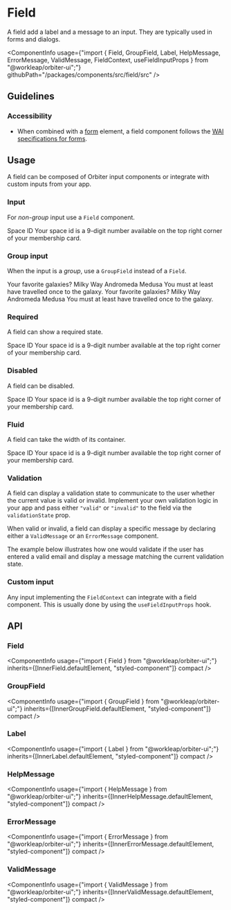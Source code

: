 
<Meta
    title="Components/Field"
    id="field"
/>

# Field

<Tagline>A field add a label and a message to an input. They are typically used in forms and dialogs.</Tagline>

<ComponentInfo
    usage={"import { Field, GroupField, Label, HelpMessage, ErrorMessage, ValidMessage, FieldContext, useFieldInputProps } from \"@workleap/orbiter-ui\";"}
    githubPath="/packages/components/src/field/src"
/>

## Guidelines

### Accessibility

- When combined with a [form](https://developer.mozilla.org/en-US/docs/Web/HTML/Element/form) element, a field component follows the [WAI specifications for forms](https://www.w3.org/WAI/tutorials/forms/).

## Usage

A field can be composed of Orbiter input components or integrate with custom inputs from your app.

### Input

For *non-group* input use a `Field` component.

<Preview>
    <Story name="input">
        <Field>
            <Label>Space ID</Label>
            <TextInput placeholder="999-999-999" />
            <HelpMessage>Your space id is a 9-digit number available on the top right corner of your membership card.</HelpMessage>
        </Field>
    </Story>
</Preview>

### Group input

When the input is a *group*, use a `GroupField` instead of a `Field`.

<Preview>
    <Story name="group">
        <Inline alignX="start" gap={13}>
            <GroupField>
                <Label>Your favorite galaxies?</Label>
                <CheckboxGroup>
                    <Checkbox value="milky-way">Milky Way</Checkbox>
                    <Checkbox value="andromeda">Andromeda</Checkbox>
                    <Checkbox value="medusa">Medusa</Checkbox>
                </CheckboxGroup>
                <HelpMessage>You must at least have travelled once to the galaxy.</HelpMessage>
            </GroupField>
            <GroupField>
                <Label>Your favorite galaxies?</Label>
                <CheckboxGroup orientation="vertical">
                    <Checkbox value="milky-way">Milky Way</Checkbox>
                    <Checkbox value="andromeda">Andromeda</Checkbox>
                    <Checkbox value="medusa">Medusa</Checkbox>
                </CheckboxGroup>
                <HelpMessage>You must at least have travelled once to the galaxy.</HelpMessage>
            </GroupField>
        </Inline>
    </Story>
</Preview>

### Required

A field can show a required state.

<Preview>
    <Story name="required">
        <Field required>
            <Label>Space ID</Label>
            <TextInput placeholder="999-999-999" />
            <HelpMessage>Your space id is a 9-digit number available at the top right corner of your membership card.</HelpMessage>
        </Field>
    </Story>
</Preview>

### Disabled

A field can be disabled.

<Preview>
    <Story name="disabled">
        <Field disabled>
            <Label>Space ID</Label>
            <TextInput placeholder="999-999-999" />
            <HelpMessage>Your space id is a 9-digit number available the top right corner of your membership card.</HelpMessage>
        </Field>
    </Story>
</Preview>

### Fluid

A field can take the width of its container.

<Preview>
    <Story name="fluid">
        <Field fluid>
            <Label>Space ID</Label>
            <TextInput placeholder="999-999-999" />
            <HelpMessage>Your space id is a 9-digit number available the top right corner of your membership card.</HelpMessage>
        </Field>
    </Story>
</Preview>

### Validation

A field can display a validation state to communicate to the user whether the current value is valid or invalid. Implement your own validation logic in your app and pass either `"valid"` or `"invalid"` to the field via the `validationState` prop.

When valid or invalid, a field can display a specific message by declaring either a `ValidMessage` or an `ErrorMessage` component.

The example below illustrates how one would validate if the user has entered a valid email and display a message matching the current validation state.

<Preview filePath="/field/docs/EmailValidation" />

### Custom input

Any input implementing the `FieldContext` can integrate with a field component. This is usually done by using the `useFieldInputProps` hook.

<Preview filePath="/field/docs/CustomInput" />

## API

### Field

<ComponentInfo
    usage={"import { Field } from \"@workleap/orbiter-ui\";"}
    inherits={[InnerField.defaultElement, "styled-component"]}
    compact
/>

<ArgsTable of={InnerField} sort="alpha" />

### GroupField

<ComponentInfo
    usage={"import { GroupField } from \"@workleap/orbiter-ui\";"}
    inherits={[InnerGroupField.defaultElement, "styled-component"]}
    compact
/>

<ArgsTable of={InnerGroupField} sort="alpha" />

### Label

<ComponentInfo
    usage={"import { Label } from \"@workleap/orbiter-ui\";"}
    inherits={[InnerLabel.defaultElement, "styled-component"]}
    compact
/>

<ArgsTable of={InnerLabel} sort="alpha" />

### HelpMessage

<ComponentInfo
    usage={"import { HelpMessage } from \"@workleap/orbiter-ui\";"}
    inherits={[InnerHelpMessage.defaultElement, "styled-component"]}
    compact
/>

<ArgsTable of={InnerHelpMessage} sort="alpha" />

### ErrorMessage

<ComponentInfo
    usage={"import { ErrorMessage } from \"@workleap/orbiter-ui\";"}
    inherits={[InnerErrorMessage.defaultElement, "styled-component"]}
    compact
/>

<ArgsTable of={InnerErrorMessage} sort="alpha" />

### ValidMessage

<ComponentInfo
    usage={"import { ValidMessage } from \"@workleap/orbiter-ui\";"}
    inherits={[InnerValidMessage.defaultElement, "styled-component"]}
    compact
/>

<ArgsTable of={InnerValidMessage} sort="alpha" />

